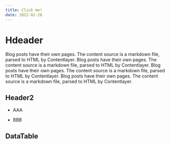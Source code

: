 ```yaml
---
title: Click me!
date: 2022-02-28
---
```


# Hdeader

Blog posts have their own pages. The content source is a markdown file, parsed to HTML by Contentlayer.
Blog posts have their own pages. The content source is a markdown file, parsed to HTML by Contentlayer.
Blog posts have their own pages. The content source is a markdown
file, parsed to HTML by Contentlayer. Blog posts have their own pages. The content source is a markdown file, parsed to HTML by Contentlayer.

## Header2


- AAA

* BBB

## DataTable
<DataTableDemo />
